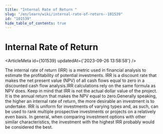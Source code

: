 ```yaml
---
title: "Internal Rate of Return "
slug: "/en/learn/wiki/internal-rate-of-return--101539"
id: "101539"
hide_table_of_contents: true
---
```



# Internal Rate of Return 

<ArticleMeta id={101539} updatedAt={'2023-09-26 13:58:58'} />
<div className='border-solid border-b border-t-0 my-4 border-[var(--ifm-color-gray-300)]' />

The internal rate of return (IRR) is a metric used in financial analysis to estimate the profitability of potential investments. IRR is a discount rate that makes the net present value (NPV) of all cash flows equal to zero in a discounted cash flow analysis.IRR calculations rely on the same formula as NPV does. Keep in mind that IRR is not the actual dollar value of the project. It is the annual return that makes the NPV equal to zero.Generally speaking, the higher an internal rate of return, the more desirable an investment is to undertake. IRR is uniform for investments of varying types and, as such, can be used to rank multiple prospective investments or projects on a relatively even basis. In general, when comparing investment options with other similar characteristics, the investment with the highest IRR probably would be considered the best.
